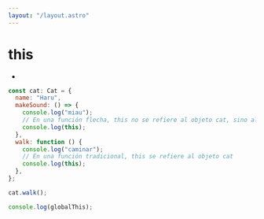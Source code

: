 ```yaml
---
layout: "/layout.astro"
---
```


# this

- 
```javascript
const cat: Cat = {
  name: "Haru",
  makeSound: () => {
    console.log("miau");
    // En una función flecha, this no se refiere al objeto cat, sino al contexto global
    console.log(this);
  },
  walk: function () {
    console.log("caminar");
    // En una función tradicional, this se refiere al objeto cat
    console.log(this);
  },
};

cat.walk();

console.log(globalThis);
```